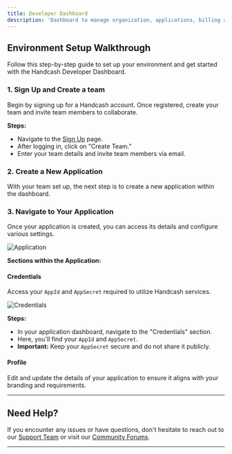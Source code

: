 ```yaml
---
title: Developer Dashboard
description: 'Dashboard to manage organization, applications, billing and wallet'
---
```



## Environment Setup Walkthrough

Follow this step-by-step guide to set up your environment and get started with the Handcash Developer Dashboard.

### 1. Sign Up and Create a team

Begin by signing up for a Handcash account. Once registered, create your team and invite team members to collaborate.


**Steps:**
- Navigate to the [Sign Up](https://dashboard.handcash.io) page.
- After logging in, click on "Create Team."
- Enter your team details and invite team members via email.

### 2. Create a New Application

With your team set up, the next step is to create a new application within the dashboard.

### 3. Navigate to Your Application

Once your application is created, you can access its details and configure various settings.

![Application](/images/newApp.png)

**Sections within the Application:**

#### Credentials

Access your `AppId` and `AppSecret` required to utilize Handcash services.

![Credentials](/images/credentials.png)

**Steps:**
- In your application dashboard, navigate to the "Credentials" section.
- Here, you'll find your `AppId` and `AppSecret`.
- **Important:** Keep your `AppSecret` secure and do not share it publicly.

#### Profile

Edit and update the details of your application to ensure it aligns with your branding and requirements.

---

## Need Help?

If you encounter any issues or have questions, don't hesitate to reach out to our [Support Team](mailto:support@handcash.com) or visit our [Community Forums](/community/forums).

---

